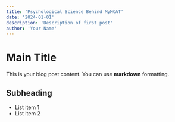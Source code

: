 ```yaml
---
title: 'Psychological Science Behind MyMCAT'
date: '2024-01-01'
description: 'Description of first post'
author: 'Your Name'
---
```


# Main Title

This is your blog post content. You can use **markdown** formatting.

## Subheading

- List item 1
- List item 2 